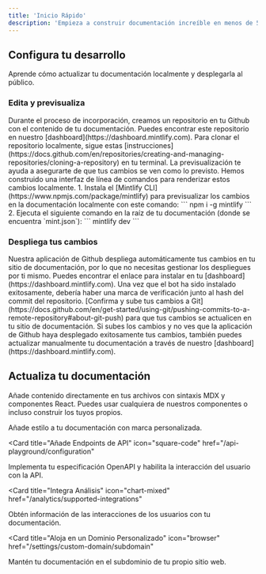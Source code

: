 ```yaml
---
title: 'Inicio Rápido'
description: 'Empieza a construir documentación increíble en menos de 5 minutos'
---
```


## Configura tu desarrollo

Aprende cómo actualizar tu documentación localmente y desplegarla al público.

### Edita y previsualiza

<AccordionGroup>
  <Accordion icon="github" title="Clona tu documentación localmente">
    Durante el proceso de incorporación, creamos un repositorio en tu Github con
    el contenido de tu documentación. Puedes encontrar este repositorio en nuestro
    [dashboard](https://dashboard.mintlify.com). Para clonar el repositorio
    localmente, sigue estas
    [instrucciones](https://docs.github.com/en/repositories/creating-and-managing-repositories/cloning-a-repository)
    en tu terminal.
  </Accordion>
  <Accordion icon="rectangle-terminal" title="Previsualizar cambios">
    La previsualización te ayuda a asegurarte de que tus cambios se ven como lo previsto. Hemos construido una
    interfaz de línea de comandos para renderizar estos cambios localmente. 1. Instala el
    [Mintlify CLI](https://www.npmjs.com/package/mintlify) para previsualizar los
    cambios en la documentación localmente con este comando: ``` npm i -g mintlify ```
    2. Ejecuta el siguiente comando en la raíz de tu documentación (donde
    se encuentra `mint.json`): ``` mintlify dev ```
  </Accordion>
</AccordionGroup>

### Despliega tus cambios

<AccordionGroup>

<Accordion icon="message-bot" title="Instala nuestra aplicación de Github">
  Nuestra aplicación de Github despliega automáticamente tus cambios en tu sitio de documentación, por lo que
  no necesitas gestionar los despliegues por ti mismo. Puedes encontrar el enlace para instalar en
  tu [dashboard](https://dashboard.mintlify.com). Una vez que el bot ha sido
  instalado exitosamente, debería haber una marca de verificación junto al hash del commit
  del repositorio.
</Accordion>
<Accordion icon="rocket" title="Sube tus cambios">
  [Confirma y sube tus cambios a
  Git](https://docs.github.com/en/get-started/using-git/pushing-commits-to-a-remote-repository#about-git-push)
  para que tus cambios se actualicen en tu sitio de documentación. Si subes los cambios y no ves que
  la aplicación de Github haya desplegado exitosamente tus cambios, también puedes actualizar
  manualmente tu documentación a través de nuestro [dashboard](https://dashboard.mintlify.com).
</Accordion>

</AccordionGroup>

## Actualiza tu documentación

Añade contenido directamente en tus archivos con sintaxis MDX y componentes React. Puedes usar cualquiera de nuestros componentes o incluso construir los tuyos propios.

<CardGroup>

<Card title="Estiliza Tu Documentación" icon="paintbrush" href="/settings/global">
  Añade estilo a tu documentación con marca personalizada.
</Card>

<Card
  title="Añade Endpoints de API"
  icon="square-code"
  href="/api-playground/configuration"
>
  Implementa tu especificación OpenAPI y habilita la interacción del usuario con la API.
</Card>

<Card
  title="Integra Análisis"
  icon="chart-mixed"
  href="/analytics/supported-integrations"
>
  Obtén información de las interacciones de los usuarios con tu documentación.
</Card>

<Card
  title="Aloja en un Dominio Personalizado"
  icon="browser"
  href="/settings/custom-domain/subdomain"
>
  Mantén tu documentación en el subdominio de tu propio sitio web.
</Card>

</CardGroup>